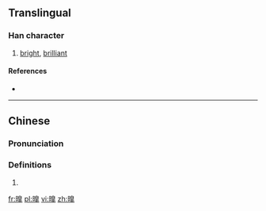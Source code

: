 ==Translingual==

===Han character===
{{Han char|rn=72|rad=日|as=12|sn=16|four=|canj=日竹山十 (AHUJ)|ids=⿰[[日]][[臯]]}}

# [[bright]], [[brilliant]]

====References====
* {{Han ref|kx=0500.251|hdz=21536.111|uh=66CD|ud=26317}}

----

==Chinese==
{{zh-forms}}

===Pronunciation===
{{zh-pron
|m=hào
|c=hou6
|mc=
|oc=
|ma=
|cat=a
}}

===Definitions===
# {{rfdef|lang=zh}}

[[fr:曍]]
[[pl:曍]]
[[vi:曍]]
[[zh:曍]]